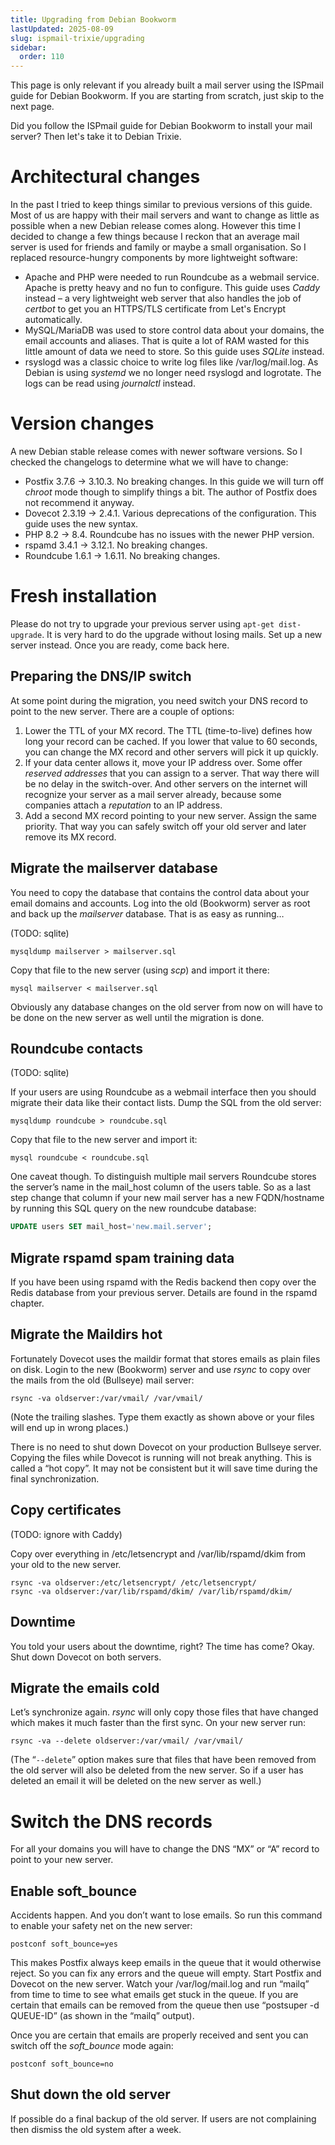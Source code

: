 ```yaml
---
title: Upgrading from Debian Bookworm
lastUpdated: 2025-08-09
slug: ispmail-trixie/upgrading
sidebar:
  order: 110
---
```



<Aside type="caution">
  This page is only relevant if you already built a mail server using the ISPmail guide for Debian Bookworm. If you are
  starting from scratch, just skip to the next page.
</Aside>

Did you follow the ISPmail guide for Debian Bookworm to install your mail server? Then let's take it to Debian Trixie.

# Architectural changes

In the past I tried to keep things similar to previous versions of this guide. Most of us are happy with their mail
servers and want to change as little as possible when a new Debian release comes along. However this time I decided to
change a few things because I reckon that an average mail server is used for friends and family or maybe a small
organisation. So I replaced resource-hungry components by more lightweight software:

- Apache and PHP were needed to run Roundcube as a webmail service. Apache is pretty heavy and no fun to configure. This
  guide uses _Caddy_ instead – a very lightweight web server that also handles the job of _certbot_ to get you an
  HTTPS/TLS certificate from Let's Encrypt automatically.
- MySQL/MariaDB was used to store control data about your domains, the email accounts and aliases. That is quite a lot
  of RAM wasted for this little amount of data we need to store. So this guide uses _SQLite_ instead.
- rsyslogd was a classic choice to write log files like /var/log/mail.log. As Debian is using _systemd_ we no longer
  need rsyslogd and logrotate. The logs can be read using _journalctl_ instead.

# Version changes

A new Debian stable release comes with newer software versions. So I checked the changelogs to determine what we will
have to change:

- Postfix 3.7.6 -&gt; 3.10.3. No breaking changes. In this guide we will turn off _chroot_ mode though to simplify
  things a bit. The author of Postfix does not recommend it anyway.
- Dovecot 2.3.19 -&gt; 2.4.1. Various deprecations of the configuration. This guide uses the new syntax.
- PHP 8.2 -&gt; 8.4. Roundcube has no issues with the newer PHP version.
- rspamd 3.4.1 -&gt; 3.12.1. No breaking changes.
- Roundcube 1.6.1 -&gt; 1.6.11. No breaking changes.

# Fresh installation

Please do not try to upgrade your previous server using `apt-get dist-upgrade`. It is very hard to do the upgrade
without losing mails. Set up a new server instead. Once you are ready, come back here.

## Preparing the DNS/IP switch

At some point during the migration, you need switch your DNS record to point to the new server. There are a couple of
options:

1. Lower the TTL of your MX record. The TTL (time-to-live) defines how long your record can be cached. If you lower that
   value to 60 seconds, you can change the MX record and other servers will pick it up quickly.
1. If your data center allows it, move your IP address over. Some offer _reserved addresses_ that you can assign to a
   server. That way there will be no delay in the switch-over. And other servers on the internet will recognize your
   server as a mail server already, because some companies attach a _reputation_ to an IP address.
1. Add a second MX record pointing to your new server. Assign the same priority. That way you can safely switch off your
   old server and later remove its MX record.

## Migrate the mailserver database

You need to copy the database that contains the control data about your email domains and accounts. Log into the old
(Bookworm) server as root and back up the *mailserver* database. That is as easy as running…

(TODO: sqlite)

```
mysqldump mailserver > mailserver.sql
```

Copy that file to the new server (using *scp*) and import it there:

```
mysql mailserver < mailserver.sql
```

Obviously any database changes on the old server from now on will have to be done on the new server as well until the
migration is done.

## Roundcube contacts

(TODO: sqlite)

If your users are using Roundcube as a webmail interface then you should migrate their data like their contact lists.
Dump the SQL from the old server:

```
mysqldump roundcube > roundcube.sql
```

Copy that file to the new server and import it:

```
mysql roundcube < roundcube.sql
```

One caveat though. To distinguish multiple mail servers Roundcube stores the server’s name in the mail_host column of
the users table. So as a last step change that column if your new mail server has a new FQDN/hostname by running this
SQL query on the new roundcube database:

```sql
UPDATE users SET mail_host='new.mail.server';
```

## Migrate rspamd spam training data

If you have been using rspamd with the Redis backend then copy over the Redis database from your previous server.
Details are found in the rspamd chapter.

## Migrate the Maildirs hot

Fortunately Dovecot uses the maildir format that stores emails as plain files on disk. Login to the new (Bookworm)
server and use *rsync* to copy over the mails from the old (Bullseye) mail server:

```
rsync -va oldserver:/var/vmail/ /var/vmail/
```

(Note the trailing slashes. Type them exactly as shown above or your files will end up in wrong places.)

There is no need to shut down Dovecot on your production Bullseye server. Copying the files while Dovecot is running
will not break anything. This is called a “hot copy”. It may not be consistent but it will save time during the final
synchronization.

## Copy certificates

(TODO: ignore with Caddy)

Copy over everything in /etc/letsencrypt and /var/lib/rspamd/dkim from your old to the new server.

```
rsync -va oldserver:/etc/letsencrypt/ /etc/letsencrypt/
rsync -va oldserver:/var/lib/rspamd/dkim/ /var/lib/rspamd/dkim/
```

## Downtime

You told your users about the downtime, right? The time has come? Okay. Shut down Dovecot on both servers.

## Migrate the emails cold

Let’s synchronize again. *rsync* will only copy those files that have changed which makes it much faster than the first
sync. On your new server run:

```
rsync -va --delete oldserver:/var/vmail/ /var/vmail/
```

(The “`--delete`” option makes sure that files that have been removed from the old server will also be deleted from the
new server. So if a user has deleted an email it will be deleted on the new server as well.)

# Switch the DNS records

For all your domains you will have to change the DNS “MX” or “A” record to point to your new server.

## Enable soft_bounce

Accidents happen. And you don’t want to lose emails. So run this command to enable your safety net on the new server:

```
postconf soft_bounce=yes
```

This makes Postfix always keep emails in the queue that it would otherwise reject. So you can fix any errors and the
queue will empty. Start Postfix and Dovecot on the new server. Watch your /var/log/mail.log and run “mailq” from time to
time to see what emails get stuck in the queue. If you are certain that emails can be removed from the queue then use
“postsuper -d QUEUE-ID” (as shown in the “mailq” output).

Once you are certain that emails are properly received and sent you can switch off the _soft_bounce_ mode again:

```
postconf soft_bounce=no
```

## Shut down the old server

If possible do a final backup of the old server. If users are not complaining then dismiss the old system after a week.
